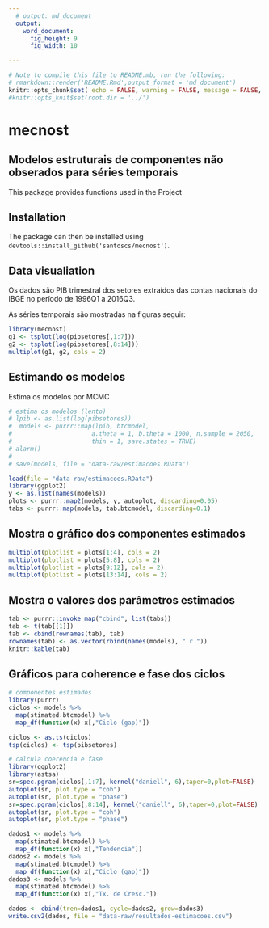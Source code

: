 ```yaml
--- 
  # output: md_document 
  output:
    word_document:
      fig_height: 9
      fig_width: 10

---
```


```r
# Note to compile this file to README.mb, run the following:
# rmarkdown::render('README.Rmd',output_format = 'md_document')
knitr::opts_chunk$set( echo = FALSE, warning = FALSE, message = FALSE, error = FALSE )
#knitr::opts_knit$set(root.dir = '../') 

```

# mecnost 

## Modelos estruturais de componentes não obserados para séries temporais

This package provides functions used in the Project 


## Installation

The package can then be installed using `devtools::install_github('santoscs/mecnost')`. 


## Data visualiation

Os dados são PIB trimestral dos setores extraídos das contas nacionais do IBGE 
no período de 1996Q1 a 2016Q3.

As séries temporais são mostradas na figuras seguir:

```r
library(mecnost)
g1 <- tsplot(log(pibsetores[,1:7]))
g2 <- tsplot(log(pibsetores[,8:14]))
multiplot(g1, g2, cols = 2)
```


## Estimando os modelos


Estima os modelos por MCMC

```r
# estima os modelos (lento)
# lpib <- as.list(log(pibsetores))
#  models <- purrr::map(lpib, btcmodel,
#                      a.theta = 1, b.theta = 1000, n.sample = 2050,
#                      thin = 1, save.states = TRUE)
# alarm()
# 
# save(models, file = "data-raw/estimacoes.RData")

load(file = "data-raw/estimacoes.RData")
library(ggplot2)
y <- as.list(names(models))
plots <- purrr::map2(models, y, autoplot, discarding=0.05)
tabs <- purrr::map(models, tab.btcmodel, discarding=0.1)
```


## Mostra o gráfico dos componentes estimados

```r
multiplot(plotlist = plots[1:4], cols = 2)
multiplot(plotlist = plots[5:8], cols = 2)
multiplot(plotlist = plots[9:12], cols = 2)
multiplot(plotlist = plots[13:14], cols = 2)

```


## Mostra o valores dos parâmetros estimados

```r
tab <- purrr::invoke_map("cbind", list(tabs))
tab <- t(tab[[1]])
tab <- cbind(rownames(tab), tab)
rownames(tab) <- as.vector(rbind(names(models), " r "))
knitr::kable(tab)

```

## Gráficos para coherence e fase dos ciclos

```r
# componentes estimados
library(purrr)
ciclos <- models %>% 
  map(stimated.btcmodel) %>%
  map_df(function(x) x[,"Ciclo (gap)"]) 

ciclos <- as.ts(ciclos)
tsp(ciclos) <- tsp(pibsetores)

# calcula coerencia e fase
library(ggplot2)
library(astsa)
sr=spec.pgram(ciclos[,1:7], kernel("daniell", 6),taper=0,plot=FALSE)
autoplot(sr, plot.type = "coh")
autoplot(sr, plot.type = "phase")
sr=spec.pgram(ciclos[,8:14], kernel("daniell", 6),taper=0,plot=FALSE)
autoplot(sr, plot.type = "coh")
autoplot(sr, plot.type = "phase")

dados1 <- models %>% 
  map(stimated.btcmodel) %>%
  map_df(function(x) x[,"Tendencia"]) 
dados2 <- models %>% 
  map(stimated.btcmodel) %>%
  map_df(function(x) x[,"Ciclo (gap)"]) 
dados3 <- models %>% 
  map(stimated.btcmodel) %>%
  map_df(function(x) x[,"Tx. de Cresc."]) 

dados <- cbind(tren=dados1, cycle=dados2, grow=dados3)
write.csv2(dados, file = "data-raw/resultados-estimacoes.csv")

```

